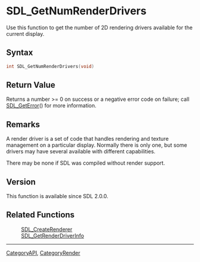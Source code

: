
= SDL_GetNumRenderDrivers =
Use this function to get the number of 2D rendering drivers available for the current display.


== Syntax ==
<syntaxhighlight lang='c++'>
int SDL_GetNumRenderDrivers(void)
</syntaxhighlight>

== Return Value ==
Returns a number >= 0 on success or a negative error code on failure; call [[SDL_GetError]]() for more information.

== Remarks ==
A render driver is a set of code that handles rendering and texture management on a particular display.  Normally there is only one, but some drivers may have several available with different capabilities.

There may be none if SDL was compiled without render support.

== Version ==
This function is available since SDL 2.0.0.

== Related Functions ==
:[[SDL_CreateRenderer]]
:[[SDL_GetRenderDriverInfo]]

----
[[CategoryAPI]], [[CategoryRender]]
